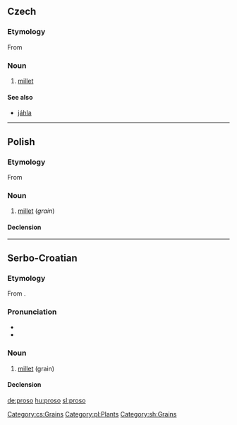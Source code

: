 ==Czech==

===Etymology===
From {{proto|Slavic|proso|lang=cs}}

===Noun===
{{cs-noun|g=n}}

# [[millet]] {{gloss|grain}}

====See also====
* [[jáhla]] {{f}}

[[Category:cs:Grains]]

----

==Polish==

===Etymology===
From {{proto|Slavic|proso|lang=pl}}

===Noun===
{{infl|pl|noun|g=n}}

# [[millet]] (''grain'')

====Declension====
{{pl-decl-noun-sing
|proso
|prosa
|prosu
|proso
|prosem
|prosie
|proso
}}

[[Category:pl:Plants]]

----

==Serbo-Croatian==

===Etymology===
From {{proto|Slavic|proso|lang=sh}}.

===Pronunciation===
* {{IPA|/prôso/|lang=sh}}
* {{hyphenation|pro|so}}

===Noun===
{{sh-noun|g=n|head=prȍso|r|просо|про̏со}}

# [[millet]] (grain)

====Declension====
{{sh-decl-noun-unc
|proso
|prosa
|prosu
|proso
|proso
|prosu
|prosom
}}

[[Category:sh:Grains]]

[[de:proso]]
[[hu:proso]]
[[sl:proso]]